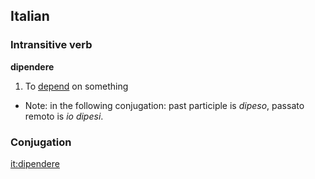 ==Italian==
===Intransitive verb===
'''dipendere'''
# To [[depend]] on something
*Note: in the following conjugation: past participle is ''dipeso'', passato remoto is ''io dipesi''.
===Conjugation===
{{it-conj-ere|dipend|essere}}

[[it:dipendere]]